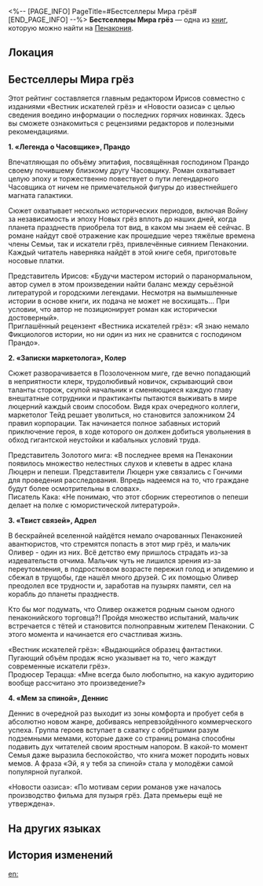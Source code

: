 <%-- [PAGE_INFO]
PageTitle=#Бестселлеры Мира грёз#
[END_PAGE_INFO] --%>
{{Дополнить}}
{{Книга Инфобокс
|id           = 374
|Название     = 
|Изображение  = Предмет Газета.png
|Мир          = Пенакония
|Томов        = 1
|Автор        = <!--нужно добавить-->
|Описание     = Список бестселлеров Пенаконии, рекомендованных читателям к покупке.
|Том1         = {{tx}}
|Источник1    = {{tx|Отсутствует источник}}
|Персонажи    = 
|Фракции      = 
}}
'''Бестселлеры Мира грёз''' — одна из [[Книги|книг]], которую можно найти на [[Пенакония]].

==Локация==
{{Отметка карты|<!--название карты-->|<!--id отметки-->}}

==Бестселлеры Мира грёз==
Этот рейтинг составляется главным редактором Ирисов совместно с изданиями «Вестник искателей грёз» и «Новости оазиса» с целью сведения воедино информации о последних горячих новинках. Здесь вы сможете ознакомиться с рецензиями редакторов и полезными рекомендациями.

'''1. «Легенда о Часовщике», Прандо'''

Впечатляющая по объёму эпитафия, посвящённая господином Прандо своему почившему близкому другу Часовщику. Роман охватывает целую эпоху и торжественно повествует о пути легендарного Часовщика от ничем не примечательной фигуры до известнейшего магната галактики.

Сюжет охватывает несколько исторических периодов, включая Войну за независимость и эпоху Новых грёз вплоть до наших дней, когда планета празднеств приобрела тот вид, в каком мы знаем её сейчас. В романе найдут своё отражение как прошедшие через тяжёлые времена члены Семьи, так и искатели грёз, привлечённые сиянием Пенаконии. Каждый читатель наверняка найдёт в этой книге себя, приготовьте носовые платки.

Представитель Ирисов: «Будучи мастером историй о паранормальном, автор сумел в этом произведении найти баланс между серьёзной литературой и городскими легендами. Несмотря на вымышленные истории в основе книги, их подача не может не восхищать... При условии, что автор не позиционирует роман как исторически достоверный».<br />
Приглашённый рецензент «Вестника искателей грёз»: «Я знаю немало Фикциологов истории, но ни один из них не сравнится с господином Прандо».

'''2. «Записки маркетолога», Колер'''

Сюжет разворачивается в Позолоченном миге, где вечно попадающий в неприятности клерк, трудолюбивый новичок, скрывающий свои таланты сторож, скупой начальник и сменяющиеся каждую главу внештатные сотрудники и практиканты пытаются выживать в мире люцерний каждый своим способом. Видя крах очередного коллеги, маркетолог Тейд решает уволиться, но становится заложником 24 правил корпорации. Так начинается полное забавных историй приключение героя, в ходе которого он должен добиться увольнения в обход гигантской неустойки и кабальных условий труда.

Представитель Золотого мига: «В последнее время на Пенаконии появилось множество нелестных слухов и клеветы в адрес клана Люцерн и пепеши. Представители Люцерн уже связались с Гончими для проведения расследования. Впредь надеемся на то, что граждане будут более осмотрительны в словах».<br />
Писатель Кака: «Не понимаю, что этот сборник стереотипов о пепеши делает на полке с юмористической литературой».

'''3. «Твист связей», Адрел'''

В бескрайней вселенной найдётся немало очарованных Пенаконией авантюристов, что стремятся попасть в этот мир грёз, и мальчик Оливер - один из них. Всё детство ему пришлось страдать из-за издевательств отчима. Мальчик чуть не лишился зрения из-за переутомления, в подростковом возрасте пережил голод и эпидемию и сбежал в трущобы, где нашёл много друзей. С их помощью Оливер преодолел все трудности и, заработав на пузырях памяти, сел на корабль до планеты празднеств.

Кто бы мог подумать, что Оливер окажется родным сыном одного пенаконийского торговца?! Пройдя множество испытаний, мальчик встречается с тётей и становится полноправным жителем Пенаконии. С этого момента и начинается его счастливая жизнь.

«Вестник искателей грёз»: «Выдающийся образец фантастики. Пугающий объём продаж ясно указывает на то, чего жаждут современные искатели грёз».<br />
Продюсер Терацца: «Мне всегда было любопытно, на какую аудиторию вообще рассчитано это произведение?»

'''4. «Мем за спиной», Деннис'''

Деннис в очередной раз выходит из зоны комфорта и пробует себя в абсолютно новом жанре, добиваясь непревзойдённого коммерческого успеха. Группа героев вступает в схватку с обрётшими разум подземными мемами, которые даже со страниц романа способны подавить дух читателей своим яростным напором. В какой-то момент Семья даже выразила беспокойство, что книга может породить новых мемов. А фраза «Эй, я у тебя за спиной» стала у молодёжи самой популярной пугалкой.

«Новости оазиса»: «По мотивам серии романов уже началось производство фильма для пузыря грёз. Дата премьеры ещё не утверждена».

==На других языках==
{{На других языках
|en   = Dreamscape Literary Bestsellers
|zhs  = 梦境畅销书榜单
|zht  = 夢境暢銷書榜單
|ja   = 夢境ベストセラー本ランキング表
|ko   = 꿈세계 베스트셀러 도서 리스트
|es   = Los libros más vendidos del paisaje onírico
|fr   = Best-sellers littéraires du Pays des rêves
|ru   = Бестселлеры Мира грёз
|th   = รายการหนังสือขายดีในแดนฝัน
|vi   = Danh Sách Sách Bán Chạy Ở Cõi Mộng
|de   = Literarische Bestseller der Traumlandschaft
|id   = Daftar Buku Paling Laris di Dunia Mimpi
|pt   = As Obras Literárias Mais Vendidas do Mundonírico
}}

==История изменений==
{{История изменений|3.5}}

[[en:]]